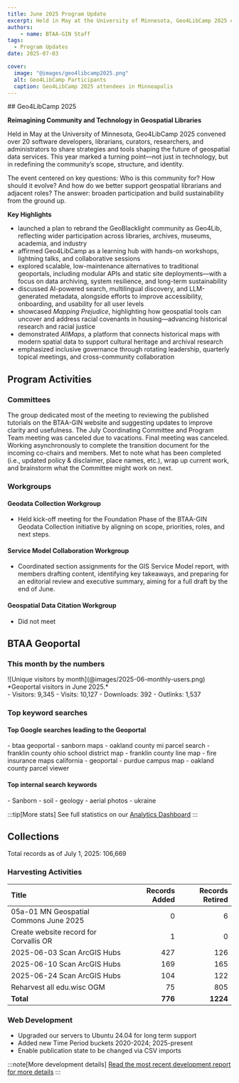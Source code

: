 ```yaml
---
title: June 2025 Program Update
excerpt: Held in May at the University of Minnesota, Geo4LibCamp 2025 convened over 20 software developers, librarians, curators, researchers, and administrators to share strategies and tools shaping the future of geospatial data services. This year marked a turning point—not just in technology, but in redefining the community’s scope, structure, and identity.
authors:
    - name: BTAA-GIN Staff
tags:
  - Program Updates
date: 2025-07-03

cover:
  image: "@images/geo4libcamp2025.png"
  alt: Geo4LibCamp Participants
  caption: Geo4LibCamp 2025 attendees in Minneapolis
---
```



<div class="monthly-highlight">
## Geo4LibCamp 2025

**Reimagining Community and Technology in Geospatial Libraries**

Held in May at the University of Minnesota, Geo4LibCamp 2025 convened over 20 software developers, librarians, curators, researchers, and administrators to share strategies and tools shaping the future of geospatial data services. This year marked a turning point—not just in technology, but in redefining the community’s scope, structure, and identity.

 The event centered on key questions: Who is this community for? How should it evolve? And how do we better support geospatial librarians and adjacent roles? The answer: broaden participation and build sustainability from the ground up.

**Key Highlights**

- launched a plan to rebrand the GeoBlacklight community as Geo4Lib, reflecting wider participation across libraries, archives, museums, academia, and industry
- affirmed Geo4LibCamp as a learning hub with hands-on workshops, lightning talks, and collaborative sessions
- explored scalable, low-maintenance alternatives to traditional geoportals, including modular APIs and static site deployments—with a focus on data archiving, system resilience, and long-term sustainability
- discussed AI-powered search, multilingual discovery, and LLM-generated metadata, alongside efforts to improve accessibility, onboarding, and usability for all user levels
- showcased <em>Mapping Prejudice</em>, highlighting how geospatial tools can uncover and address racial covenants in housing—advancing historical research and racial justice
- demonstrated <em>AllMaps</em>, a platform that connects historical maps with modern spatial data to support cultural heritage and archival research
- emphasized inclusive governance through rotating leadership, quarterly topical meetings, and cross-community collaboration
</div>

## Program Activities

### Committees

<CardGrid>
  <Card title="Community Engagement">
	The group dedicated most of the meeting to reviewing the published tutorials on the BTAA-GIN website and suggesting updates to improve clarity and usefulness.
  </Card>

  <Card title="Coordination">
  	The July Coordinating Committee and Program Team meeting was canceled due to vacations.
  </Card>

  <Card title="Knowledge">
	Final meeting was canceled. Working asynchronously to complete the transition document for the incoming co-chairs and members.
  </Card>

  <Card title="TECHnology">
    Met to note what has been completed (i.e., updated policy & disclaimer, place names, etc.), wrap up current work, and brainstorm what the Committee might work on next.
  </Card>
</CardGrid>

### Workgroups

<Card>

#### Geodata Collection Workgroup

* Held kick-off meeting for the Foundation Phase of the BTAA-GIN Geodata Collection initiative by aligning on scope, priorities, roles, and next steps.

#### Service Model Collaboration Workgroup

* Coordinated section assignments for the GIS Service Model report, with members drafting content, identifying key takeaways, and preparing for an editorial review and executive summary, aiming for a full draft by the end of June.

#### Geospatial Data Citation Workgroup

* Did not meet

</Card>

## BTAA Geoportal

### This month by the numbers

<TwoThirdsLayout>
  <div slot="left">
  ![Unique visitors by month](@images/2025-06-monthly-users.png)
  *Geoportal visitors in June 2025.*
  </div>

  <div slot="right">
  <div class="compact-list">
	- Visitors: 9,345
	- Visits: 10,127
	- Downloads: 392
	- Outlinks: 1,537
  </div>
  </div>
</TwoThirdsLayout>

### Top keyword searches

#### Top Google searches leading to the Geoportal
<ChipList class="not-content">
- btaa geoportal
- sanborn maps
- oakland county mi parcel search
- franklin county ohio school district map
- franklin county line map
- fire insurance maps california
- geoportal
- purdue campus map
- oakland county parcel viewer
</ChipList>

#### Top internal search keywords
<ChipList class="not-content">
- Sanborn
- soil
- geology
- aerial photos
- ukraine
</ChipList>


:::tip[More stats]
See full statistics on our [Analytics Dashboard](https://tableau.umn.edu/t/UL/views/BTAAGeoportalusageMatomo/Monthlycharts?%3Aembed=y&%3AisGuestRedirectFromVizportal=y)
:::

## Collections

<p class="records-total">Total records as of July 1, 2025: 106,669</p>

### Harvesting Activities

| Title | Records Added | Records Retired |
|:--|--:|--:|
| 05a-01 MN Geospatial Commons June 2025 | 0 | 6 |
| Create website record for Corvallis OR | 1 | 0 |
| 2025-06-03 Scan ArcGIS Hubs | 427 | 126 |
| 2025-06-10 Scan ArcGIS Hubs | 169 | 165 |
| 2025-06-24 Scan ArcGIS Hubs | 104 | 122 |
| Reharvest all edu.wisc OGM | 75 | 805 |
| **Total** | **776** | **1224** |

### Web Development

* Upgraded our servers to Ubuntu 24.04 for long term support
* Added new Time Period buckets 2020-2024; 2025-present
* Enable publication state to be changed via CSV imports

:::note[More development details]
[Read the most recent development report for more details](https://docs.google.com/document/d/19sSRPXlRzI-dF-fMAbF44S1NBFgVYX23F-gS6-Ikuqc/edit?usp=sharing)
:::
